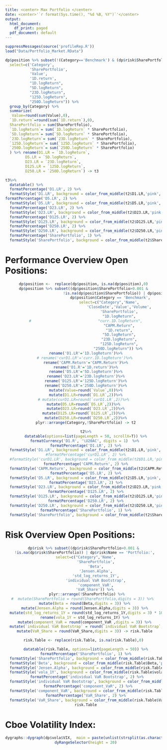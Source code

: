 ```yaml
---
title: <center> Max Portfolio </center>
date: <center>'`r format(Sys.time(), "%d %B, %Y")`'</center>
output:
  html_document:
    df_print: paged
  pdf_document: default
---
```


```r
suppressMessages(source('profileRep.R'))
load("Data/Portfolio_Market.RData")
```

```r
dp$position %>% subset(!(Category=='Benchmark') & (dp$risk$SharePortfolio>0.0001) ,
  select=c('Category',
           'SharePortfolio', 
           'Value',
           '1D.return',
           "1D.logReturn",
           "5D.logReturn",
           "23D.logReturn",
           "125D.logReturn",
           "250D.logReturn")) %>% 
  group_by(Category) %>% 
  summarize(
   Value=round(sum(Value),0),
  `1D.return`=round(sum(`1D.return`),0),
  SharePortfolio = sum(SharePortfolio),
  `1D.logReturn`= sum(`1D.logReturn` * SharePortfolio),
  `5D.logReturn`= sum(`5D.logReturn` * SharePortfolio),
  `23D.logReturn`= sum(`23D.logReturn` * SharePortfolio),
  `125D.logReturn`= sum(`125D.logReturn` * SharePortfolio),
  `250D.logReturn`= sum(`250D.logReturn` * SharePortfolio)
  ) %>% rename(D1.LR = `1D.logReturn`,
         D5.LR = `5D.logReturn`,
         D23.LR = `23D.logReturn`,
         D125.LR = `125D.logReturn`,
         D250.LR = `250D.logReturn`) -> t3

t3%>%
  datatable() %>%
  formatPercentage('D1.LR', 2) %>%
  formatStyle('D1.LR', background = color_from_middle(t2$D1.LR,'pink','lightgreen'))%>%
formatPercentage('D5.LR', 2) %>%
  formatStyle('D5.LR', background = color_from_middle(t2$D5.LR,'pink','lightgreen'))%>%
  formatPercentage('D23.LR', 2) %>%
  formatStyle('D23.LR', background = color_from_middle(t2$D23.LR,'pink','lightgreen'))%>%
  formatPercentage('D125.LR', 2) %>%
  formatStyle('D125.LR', background = color_from_middle(t2$D125.LR,'pink','lightgreen'))%>%
  formatPercentage('D250.LR', 2) %>%
  formatStyle('D250.LR', background = color_from_middle(t2$D250.LR,'pink','lightgreen'))%>%
  formatPercentage('SharePortfolio', 1) %>%
  formatStyle('SharePortfolio', background = color_from_middle(t2$SharePortfolio,'lightblue','lightblue'))
```


# Performance Overview Open Positions:
<center>
```r
dp$position <-  replace(dp$position, is.na(dp$position),0)
dp$position %>% subset((dp$position$SharePortfolio>0.001 &
                          !is.na(dp$position$SharePortfolio)) | dp$position$Name == 'Portfolio:'| 
                         dp$position$Category == 'Benchmark', 
                       select=c("Category",'Name',
                                'CloseDate','Value','Volume',
                                'SharePortfolio',
                                "1D.logReturn",
  #                              "curr.1D.logReturn",
                                "CAPM.Return",
                                "1D.return",
                                "5D.logReturn",
                                "23D.logReturn",
                                "125D.logReturn",
                                "250D.logReturn")) %>% 
  rename('D1.LR'='1D.logReturn')%>%
 # rename('curD1.LR'='curr.1D.logReturn')%>%
  rename('CAPM.Return'='CAPM.Return')%>%
  rename('D1.R'='1D.return')%>%
  rename('D5.LR'='5D.logReturn')%>%
  rename('D23.LR'='23D.logReturn')%>%
  rename('D125.LR'='125D.logReturn')%>%
  rename('D250.LR'='250D.logReturn')%>%
  mutate(Value=round(`Value`,0))%>%
  mutate(D1.LR=round(`D1.LR`,2))%>%
# mutate(curD1.LR=round(`curD1.LR`,2))%>%
  mutate(D5.LR=round(`D5.LR`,2))%>%  
  mutate(D23.LR=round(`D23.LR`,2))%>%
  mutate(D125.LR=round(`D125.LR`,2))%>%  
  mutate(D250.LR=round(`D250.LR`,2))%>%
  plyr::arrange(Category,!SharePortfolio) -> t2

  t2%>%
  datatable(options=list(pageLength = 50, scrollX=T)) %>%
  formatCurrency('D1.R', '\U20AC', digits = 1)  %>% 
  formatPercentage('D1.LR', 2) %>%
  formatStyle('D1.LR', background = color_from_middle(t2$D1.LR,'pink','lightgreen'))%>%
  #formatPercentage('curD1.LR', 2) %>%
  #formatStyle('curD1.LR', background = color_from_middle(t2$D1.LR,'pink','lightgreen'))%>%
  formatPercentage('CAPM.Return', 2) %>%
  formatStyle('CAPM.Return', background = color_from_middle(t2$CAPM.Return,'pink','lightgreen'))%>%
  formatPercentage('D5.LR', 2) %>%
  formatStyle('D5.LR', background = color_from_middle(t2$D5.LR,'pink','lightgreen'))%>%
  formatPercentage('D23.LR', 2) %>%
  formatStyle('D23.LR', background = color_from_middle(t2$D23.LR,'pink','lightgreen'))%>%
  formatPercentage('D125.LR', 2) %>%
  formatStyle('D125.LR', background = color_from_middle(t2$D125.LR,'pink','lightgreen'))%>%
  formatPercentage('D250.LR', 2) %>%
  formatStyle('D250.LR', background = color_from_middle(t2$D250.LR,'pink','lightgreen'))%>%
  formatPercentage('SharePortfolio', 1) %>%
  formatStyle('SharePortfolio', background = color_from_middle(t2$SharePortfolio,'lightblue','lightblue'))
```
</center>
# Risk Overview Open Positions:
<center>
```r
dp$risk %>% subset((dp$risk$SharePortfolio>0.001 &
  !is.na(dp$risk$SharePortfolio)) | dp$risk$Name == 'Portfolio:', 
  select=c("Category",'Name',
           'SharePortfolio',
           'Beta',
           'Jensen.Alpha',
           'std_log_returns_1Y',
           'individual VaR Bootstrap',
           'component_VaR',
           'VaR_Share')) %>% 
    plyr::arrange(!SharePortfolio) %>% 
#  mutate(SharePortfolio = round(SharePortfolio,digits = 3)) %>% 
  mutate(Beta = round(Beta,digits = 3)) %>% 
  mutate(Jensen.Alpha = round(Jensen.Alpha,digits = 3)) %>% 
  mutate(std_log_returns_1Y = round(std_log_returns_1Y,digits = 3) * 100) %>% 
  rename(vola_1Y = std_log_returns_1Y) %>% 
  mutate(component_VaR = round(component_VaR ,digits = 3)) %>% 
  mutate(`individual VaR Bootstrap` = round(`individual VaR Bootstrap`,digits = 3)) %>% 
  mutate(VaR_Share = round(VaR_Share,digits = 3)) -> risk.Table 

risk.Table <- replace(risk.Table, is.na(risk.Table),0)

  datatable(risk.Table, options=list(pageLength = 50)) %>%
  formatPercentage('SharePortfolio', 1) %>%
  formatStyle('SharePortfolio', background = color_from_middle(risk.Table$SharePortfolio,'pink','lightblue')) %>%
  formatStyle('Beta', background = color_from_middle(risk.Table$Beta,'pink','pink')) %>%
  formatStyle('Jensen.Alpha', background = color_from_middle(risk.Table$Jensen.Alpha,'pink','lightblue')) %>%
  formatStyle('vola_1Y', background = color_from_middle(risk.Table$vola_1Y,'pink','pink')) %>%
   formatPercentage('individual VaR Bootstrap', 2) %>%
  formatStyle('individual VaR Bootstrap', background = color_from_middle(risk.Table$`individual VaR Bootstrap`,'pink','pink')) %>%
    formatPercentage('component_VaR', 2) %>%
  formatStyle('component_VaR', background = color_from_middle(risk.Table$component_VaR,'pink','pink')) %>%
  formatPercentage('VaR_Share', 2) %>%
  formatStyle('VaR_Share', background = color_from_middle(risk.Table$VaR_Share,'pink','pink')) -> risk.Table
  risk.Table
```
</center>

# Cboe Volatility Index:
<center>
```r
dygraphs::dygraph(dp$vola$VIX,  main = paste(unlist(strsplit(as.character(end(dp$vola$VIX))," ")),"VIX S&P 500 ",round(tail(dp$vola$VIX,1),4),"Pt. Change",round(diff(tail(dp$vola$VIX,2))[2],4))) %>%
  dyRangeSelector(height = 20)
```
</center>